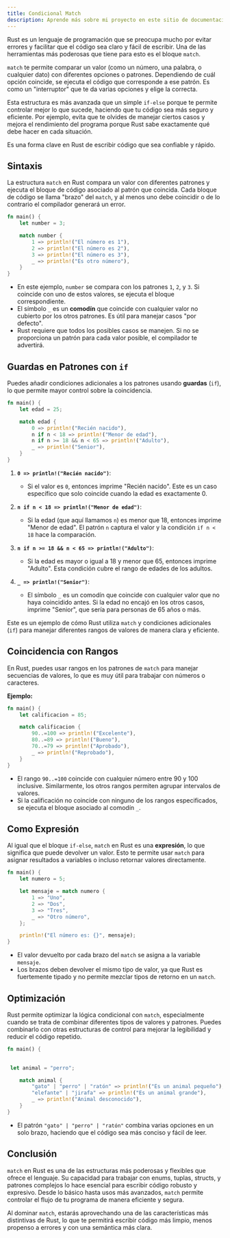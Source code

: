 ```yaml
---
title: Condicional Match
description: Aprende más sobre mi proyecto en este sitio de documentación construido con Starlight.
---
```


Rust es un lenguaje de programación que se preocupa mucho por evitar errores y facilitar que el código sea claro y fácil de escribir. Una de las herramientas más poderosas que tiene para esto es el bloque `match`. 

`match` te permite comparar un valor (como un número, una palabra, o cualquier dato) con diferentes opciones o patrones. Dependiendo de cuál opción coincide, se ejecuta el código que corresponde a ese patrón. Es como un "interruptor" que te da varias opciones y elige la correcta.

Esta estructura es más avanzada que un simple `if-else` porque te permite controlar mejor lo que sucede, haciendo que tu código sea más seguro y eficiente. Por ejemplo, evita que te olvides de manejar ciertos casos y mejora el rendimiento del programa porque Rust sabe exactamente qué debe hacer en cada situación. 

Es una forma clave en Rust de escribir código que sea confiable y rápido.

## Sintaxis

La estructura `match` en Rust compara un valor con diferentes patrones y ejecuta el bloque de código asociado al patrón que coincida. Cada bloque de código se llama "brazo" del `match`, y al menos uno debe coincidir o de lo contrario el compilador generará un error.

```rust
fn main() {
    let number = 3;

    match number {
        1 => println!("El número es 1"),
        2 => println!("El número es 2"),
        3 => println!("El número es 3"),
        _ => println!("Es otro número"),
    }
}
```
- En este ejemplo, `number` se compara con los patrones `1`, `2`, y `3`. Si coincide con uno de estos valores, se ejecuta el bloque correspondiente.
- El símbolo `_` es un **comodín** que coincide con cualquier valor no cubierto por los otros patrones. Es útil para manejar casos "por defecto".
- Rust requiere que todos los posibles casos se manejen. Si no se proporciona un patrón para cada valor posible, el compilador te advertirá.

## Guardas en Patrones con `if`

Puedes añadir condiciones adicionales a los patrones usando **guardas** (`if`), lo que permite mayor control sobre la coincidencia.

```rust
fn main() {
    let edad = 25;

    match edad {
        0 => println!("Recién nacido"),
        n if n < 18 => println!("Menor de edad"),
        n if n >= 18 && n < 65 => println!("Adulto"),
        _ => println!("Senior"),
    }
}
```
1. **`0 => println!("Recién nacido")`**:
   - Si el valor es `0`, entonces imprime "Recién nacido". Este es un caso específico que solo coincide cuando la edad es exactamente 0.

2. **`n if n < 18 => println!("Menor de edad")`**:
   - Si la edad (que aquí llamamos `n`) es menor que 18, entonces imprime "Menor de edad". El patrón `n` captura el valor y la condición `if n < 18` hace la comparación.

3. **`n if n >= 18 && n < 65 => println!("Adulto")`**:
   - Si la edad es mayor o igual a 18 y menor que 65, entonces imprime "Adulto". Esta condición cubre el rango de edades de los adultos.

4. **`_ => println!("Senior")`**:
   - El símbolo `_` es un comodín que coincide con cualquier valor que no haya coincidido antes. Si la edad no encajó en los otros casos, imprime "Senior", que sería para personas de 65 años o más.

Este es un ejemplo de cómo Rust utiliza `match` y condiciones adicionales (`if`) para manejar diferentes rangos de valores de manera clara y eficiente.

## Coincidencia con Rangos

En Rust, puedes usar rangos en los patrones de `match` para manejar secuencias de valores, lo que es muy útil para trabajar con números o caracteres.

**Ejemplo:**
```rust
fn main() {
    let calificacion = 85;

    match calificacion {
        90..=100 => println!("Excelente"),
        80..=89 => println!("Bueno"),
        70..=79 => println!("Aprobado"),
        _ => println!("Reprobado"),
    }
}
```
- El rango `90..=100` coincide con cualquier número entre 90 y 100 inclusive. Similarmente, los otros rangos permiten agrupar intervalos de valores.
- Si la calificación no coincide con ninguno de los rangos especificados, se ejecuta el bloque asociado al comodín `_`.

## Como Expresión

Al igual que el bloque `if-else`, `match` en Rust es una **expresión**, lo que significa que puede devolver un valor. Esto te permite usar `match` para asignar resultados a variables o incluso retornar valores directamente.

```rust
fn main() {
    let numero = 5;

    let mensaje = match numero {
        1 => "Uno",
        2 => "Dos",
        3 => "Tres",
        _ => "Otro número",
    };

    println!("El número es: {}", mensaje);
}
```
- El valor devuelto por cada brazo del `match` se asigna a la variable `mensaje`.
- Los brazos deben devolver el mismo tipo de valor, ya que Rust es fuertemente tipado y no permite mezclar tipos de retorno en un `match`.

## Optimización

Rust permite optimizar la lógica condicional con `match`, especialmente cuando se trata de combinar diferentes tipos de valores y patrones. Puedes combinarlo con otras estructuras de control para mejorar la legibilidad y reducir el código repetido.

```rust
fn main() {
   

 let animal = "perro";

    match animal {
        "gato" | "perro" | "ratón" => println!("Es un animal pequeño"),
        "elefante" | "jirafa" => println!("Es un animal grande"),
        _ => println!("Animal desconocido"),
    }
}
```
- El patrón `"gato" | "perro" | "ratón"` combina varias opciones en un solo brazo, haciendo que el código sea más conciso y fácil de leer.

## Conclusión

`match` en Rust es una de las estructuras más poderosas y flexibles que ofrece el lenguaje. Su capacidad para trabajar con enums, tuplas, structs, y patrones complejos lo hace esencial para escribir código robusto y expresivo. Desde lo básico hasta usos más avanzados, `match` permite controlar el flujo de tu programa de manera eficiente y segura.

Al dominar `match`, estarás aprovechando una de las características más distintivas de Rust, lo que te permitirá escribir código más limpio, menos propenso a errores y con una semántica más clara.